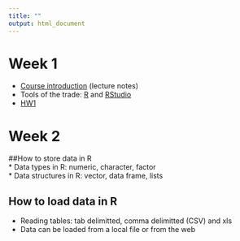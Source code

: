 ```yaml
---
title: ""
output: html_document
---
```


# Week 1  
 * [Course introduction](Week1.html) (lecture notes)
 * Tools of the trade: [R](http://www.r-project.org/) and [RStudio](http://www.rstudio.com/products/rstudio/download/) 
 * [HW1](moodle.colby.edu)

# Week 2  
##How to store data in R  
 * Data types in R: numeric, character, factor  
 * Data structures in R: vector, data frame, lists  
 
## How to load data in R  
 * Reading tables: tab delimitted, comma delimitted (CSV) and xls 
 * Data can be loaded from a local file or from the web 
 
